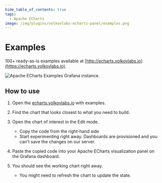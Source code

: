 ```yaml
---
hide_table_of_contents: true
tags:
  - Apache ECharts
image: /img/plugins/volkovlabs-echarts-panel/examples.png
---
```



# Examples

100+ ready-as-is examples available at [http://echarts.volkovlabs.io](https://echarts.volkovlabs.io).

<Image
  title="Apache ECharts Examples Grafana instance."
  src="/img/plugins/volkovlabs-echarts-panel/examples.png"
/>

## How to use

1. Open the [echarts.volkovlabs.io](https://echarts.volkovlabs.io) with examples.
2. Find the chart that looks closest to what you need to build.
3. Open the chart of interest in the Edit mode.

   - Copy the code from the right-hand side
   - Start experimenting right away. Dashboards are provisioned and you can't save the changes on our server.

4. Paste the copied code into your Apache ECharts visualization panel on the Grafana dashboard.
5. You should see the working chart right away.

   - You might need to refresh the chart to update the state.
